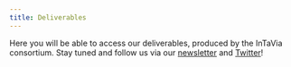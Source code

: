 ```yaml
---
title: Deliverables
---
```

Here you will be able to access our deliverables, produced by the InTaVia consortium. Stay tuned and follow us via our [newsletter](https://intavia.eu/subscribe/) and [Twitter](https://twitter.com/projectintavia)!
